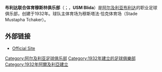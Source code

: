 {{Football club infobox
| clubname  = USM布利達
| image     =
| fullname  = 布利达联合体育穆斯林俱乐部
| nickname  = 
| founded   = 1932年
| ground    = {{link-en|穆斯塔法·恰克体育场|Stade Mustapha Tchaker}}<br />[[阿尔及利亚|阿尔及利亚]],[[布利达|布利达]]
| capacity  = 35,000
| chairman  = Mohamed Zaïm
| manager   = Kamel Mouassa
| league    = [[阿爾及利亞足球乙級聯賽|阿爾及利亞足球乙級聯賽]]
| season    = 2017–18
| position  = 阿爾及甲，第 16 位（降班）
| pattern_la1=|pattern_b1=|pattern_ra1=
| leftarm1=008000|body1=008000|rightarm1=008000|shorts1=008000|socks1=008000
| pattern_la2=|pattern_b2=|pattern_ra2=
| leftarm2=008000|body2=008000|rightarm2=008000|shorts2=FFFFFF|socks2=FFFFFF
}}

'''布利达联合体育穆斯林俱乐部'''（{{lang-fr|Union Sportive Musulmane de Blida}}；{{lang-ar|الإتحاد الرياضي لمدينة البليدة}}，'''USM Blida'''）是[[阿尔及利亚|阿尔及利亚]][[布利达|布利达]]的职业足球俱乐部，创建于1932年。球队主体育场为穆斯塔法·恰克体育场（Stade Mustapha Tchaker）。

== 外部链接 ==
* {{fr icon}} [http://www.usmblida.com Official Site]{{Wayback|url=http://www.usmblida.com/ |date=20110201155957 }}


{{Algerian Championnat National}}

[[Category:阿尔及利亚足球俱乐部|Category:阿尔及利亚足球俱乐部]]
[[Category:1932年建立的足球俱樂部|Category:1932年建立的足球俱樂部]]
[[Category:1932年阿爾及利亞建立|Category:1932年阿爾及利亞建立]]